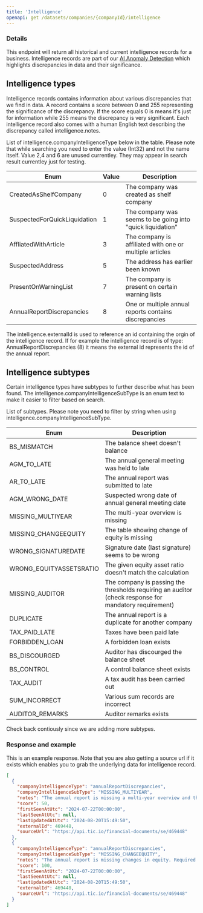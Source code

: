 ```yaml
---
title: 'Intelligence'
openapi: get /datasets/companies/{companyId}/intelligence
---
```


### Details

This endpoint will return all historical and current intelligence records for a business. Intelligence records are part of
our [AI Anomaly Detection](/technology/ai-anomaly-detection) which highlights discrepancies in data and their significance.

## Intelligence types

Intelligence records contains information about various discrepancies that we find in data. A record contains a score between 0 and 255
representing the significance of the discrepancy. If the score equals 0 is means it's just for information while 255 means the discrepancy
is very significant. Each intelligence record also comes with a human English text describing the discrepancy called intelligence.notes.

List of intelligence.companyIntelligenceType below in the table. Please note that while searching you need to enter the value (Int32) and not the name itself. Value
2,4 and 6 are unused currentley. They may appear in search result currentley just for testing.

| Enum                         | Value | Description                                                |
| ---------------------------- | ----- | ---------------------------------------------------------- |
| CreatedAsShelfCompany        | 0     | The company was created as shelf company                   |
| SuspectedForQuickLiquidation | 1     | The company was seems to be going into "quick liquidation" |
| AffliatedWithArticle         | 3     | The company is affiliated with one or multiple articles    |
| SuspectedAddress             | 5     | The address has earlier been known                         |
| PresentOnWarningList         | 7     | The company is present on certain warning lists            |
| AnnualReportDiscrepancies    | 8     | One or multiple annual reports contains discrepancies      |

The intelligence.externalId is used to reference an id containing the orgin of the intelligence record. If for example the
intelligence record is of type: AnnualReportDiscrepancies (8) it means the external id represents the id of the annual report.

## Intelligence subtypes

Certain intelligence types have subtypes to further describe what has been found. The intelligence.companyIntelligenceSubType is
an enum text to make it easier to filter based on search.

List of subtypes. Please note you need to filter by string when using intelligence.companyIntelligenceSubType.

| Enum                    | Description                                                                                           |
| ----------------------- | ----------------------------------------------------------------------------------------------------- |
| BS_MISMATCH             | The balance sheet doesn't balance                                                                     |
| AGM_TO_LATE             | The annual general meeting was held to late                                                           |
| AR_TO_LATE              | The annual report was submitted to late                                                               |
| AGM_WRONG_DATE          | Suspected wrong date of annual general meeting date                                                   |
| MISSING_MULTIYEAR       | The multi-year overview is missing                                                                    |
| MISSING_CHANGEEQUITY    | The table showing change of equity is missing                                                         |
| WRONG_SIGNATUREDATE     | Signature date (last signature) seems to be wrong                                                     |
| WRONG_EQUITYASSETSRATIO | The given equity asset ratio doesn't match the calculation                                            |
| MISSING_AUDITOR         | The company is passing the thresholds requiring an auditor (check response for mandatory requirement) |
| DUPLICATE               | The annual report is a duplicate for another company                                                  |
| TAX_PAID_LATE           | Taxes have been paid late                                                                             |
| FORBIDDEN_LOAN          | A forbidden loan exists                                                                               |
| BS_DISCOURGED           | Auditor has discourged the balance sheet                                                              |
| BS_CONTROL              | A control balance sheet exists                                                                        |
| TAX_AUDIT               | A tax audit has been carried out                                                                      |
| SUM_INCORRECT           | Various sum records are incorrect                                                                     |
| AUDITOR_REMARKS         | Auditor remarks exists                                                                                |

Check back contiously since we are adding more subtypes.

### Response and example

This is an example response. Note that you are also getting a source url if it exists which enables you to grab the underlying
data for intelligence record.

```json Example response
[
  {
    "companyIntelligenceType": "annualReportDiscrepancies",
    "companyIntelligenceSubType": "MISSING_MULTIYEAR",
    "notes": "The annual report is missing a multi-year overview and the first fiscal year has passed. Required by the ruleset company is using.",
    "score": 50,
    "firstSeenAtUtc": "2024-07-22T00:00:00",
    "lastSeenAtUtc": null,
    "lastUpdatedAtUtc": "2024-08-20T15:49:50",
    "externalId": 469448,
    "sourceUrl": "https://api.tic.io/financial-documents/se/469448"
  },
  {
    "companyIntelligenceType": "annualReportDiscrepancies",
    "companyIntelligenceSubType": "MISSING_CHANGEEQUITY",
    "notes": "The annual report is missing changes in equity. Required by the ruleset company is using.",
    "score": 100,
    "firstSeenAtUtc": "2024-07-22T00:00:00",
    "lastSeenAtUtc": null,
    "lastUpdatedAtUtc": "2024-08-20T15:49:50",
    "externalId": 469448,
    "sourceUrl": "https://api.tic.io/financial-documents/se/469448"
  }
]
```
